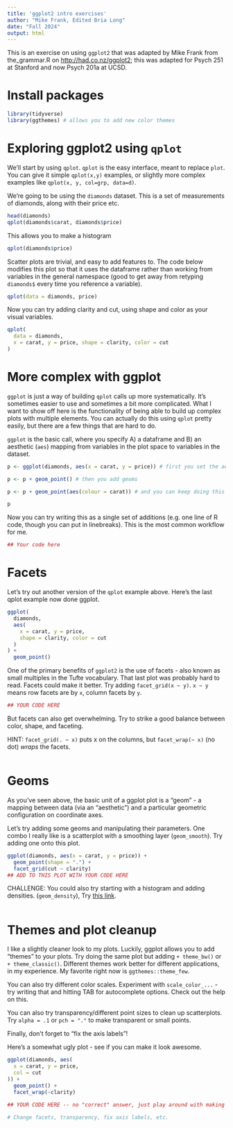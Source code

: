 ```yaml
---
title: 'ggplot2 intro exercises'
author: "Mike Frank, Edited Bria Long"
date: "Fall 2024"
output: html
---
```

  
This is an exercise on using `ggplot2` that was adapted by Mike Frank
from the_grammar.R on [http://had.co.nz/ggplot2](); this was adapted for Psych 251 at Stanford and now Psych 201a at UCSD.


# Install packages
```r
library(tidyverse)
library(ggthemes) # allows you to add new color themes
```

# Exploring ggplot2 using `qplot`

We'll start by using `qplot`. `qplot` is the easy interface, meant to replace `plot`. You can give it simple `qplot(x,y)` examples, or slightly more complex examples like `qplot(x, y, col=grp, data=d)`. 

We're going to be using the `diamonds` dataset. This is a set of measurements of diamonds, along with their price etc.

```r
head(diamonds)
qplot(diamonds$carat, diamonds$price)
```

This allows you to make a histogram
```r
qplot(diamonds$price)
```


Scatter plots are trivial, and easy to add features to. The code below modifies this plot so that it uses the dataframe rather than working from variables in the general namespace (good to get away from retyping `diamonds$` every time you reference a variable). 

```r
qplot(data = diamonds, price)
```

Now you can try adding clarity and cut, using shape and color as your visual variables. 

```r
qplot(
  data = diamonds,
  x = carat, y = price, shape = clarity, color = cut
)
```


# More complex with ggplot

`ggplot` is just a way of building `qplot` calls up more systematically. It's sometimes easier to use and sometimes a bit more complicated. What I want to show off here is the functionality of being able to build up complex plots with multiple elements. You can actually do this using `qplot` pretty easily, but there are a few things that are hard to do. 

`ggplot` is the basic call, where you specify A) a dataframe and B) an aesthetic (`aes`) mapping from variables in the plot space to variables in the dataset. 

```r
p <- ggplot(diamonds, aes(x = carat, y = price)) # first you set the aesthetic and dataset

p <- p + geom_point() # then you add geoms

p <- p + geom_point(aes(colour = carat)) # and you can keep doing this to add layers to the plot

p
```

Now you can try writing this as a single set of additions (e.g. one line of R code, though you can put in linebreaks). This is the most common workflow for me. 


```r
## Your code here
```


# Facets

Let's try out another version of the `qplot` example above. Here's the last qplot example now done ggplot.

```r
ggplot(
  diamonds,
  aes(
    x = carat, y = price,
    shape = clarity, color = cut
  )
) +
  geom_point()
```

One of the primary benefits of `ggplot2` is the use of facets - also known as small multiples in the Tufte vocabulary. That last plot was probably hard to read. Facets could make it better. Try adding `facet_grid(x ~ y)`.  `x ~ y` means row facets are by `x`, column facets by `y`. 

```r
## YOUR CODE HERE
```

But facets can also get overwhelming. Try to strike a good balance between color, shape, and faceting. 

HINT: `facet_grid(. ~ x)` puts x on the columns, but `facet_wrap(~ x)` (no dot) *wraps* the facets. 

```r

```


# Geoms

As you've seen above, the basic unit of a ggplot plot is a "geom" - a mapping between data (via an "aesthetic") and a particular geometric configuration on coordinate axes. 

Let's try adding some geoms and manipulating their parameters. One combo I really like is a scatterplot with a smoothing layer (`geom_smooth`). Try adding one onto this plot. 

```r
ggplot(diamonds, aes(x = carat, y = price)) +
  geom_point(shape = ".") +
  facet_grid(cut ~ clarity) 
## ADD TO THIS PLOT WITH YOUR CODE HERE
```


CHALLENGE: You could also try starting with a histogram and adding densities. (`geom_density`), Try [this link](https://stackoverflow.com/questions/5688082/ggplot2-overlay-histogram-with-density-curve).

```r

```

# Themes and plot cleanup

I like a slightly cleaner look to my plots. Luckily, ggplot allows you to add "themes" to your plots. Try doing the same plot but adding `+ theme_bw()` or `+ theme_classic()`. Different themes work better for different applications, in my experience. My favorite right now is `ggthemes::theme_few`.

You can also try different color scales. Experiment with `scale_color_...` - try writing that and hitting TAB for autocomplete options. Check out the help on this. 

You can also try transparency/different point sizes to clean up scatterplots. Try `alpha = .1` or `pch = "."` to make transparent or small points. 

Finally, don't forget to "fix the axis labels"! 

Here's a somewhat ugly plot - see if you can make it look awesome. 

```r
ggplot(diamonds, aes(
  x = carat, y = price,
  col = cut
)) +
  geom_point() +
  facet_wrap(~clarity)
```

```r
## YOUR CODE HERE -- no "correct" answer, just play around with making it look better

# Change facets, transparency, fix axis labels, etc.
```